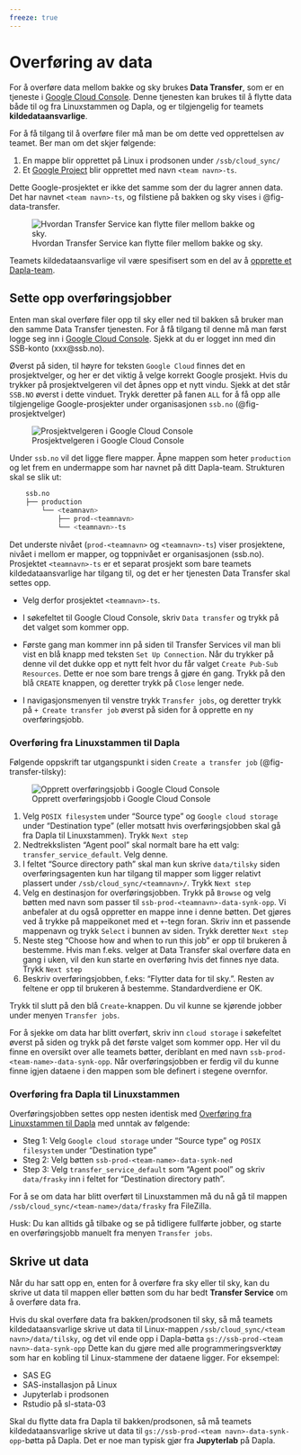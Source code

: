 ```yaml
---
freeze: true
---
```


# Overføring av data

For å overføre data mellom bakke og sky brukes **Data Transfer**, som er en tjeneste i [Google Cloud Console](gcc.qmd). Denne tjenesten kan brukes til å flytte data både til og fra Linuxstammen og Dapla, og er tilgjengelig for teamets **kildedataansvarlige**.

For å få tilgang til å overføre filer må man be om dette ved opprettelsen av teamet. Ber man om det skjer følgende: 

1. En mappe blir opprettet på Linux i prodsonen under `/ssb/cloud_sync/`
2. Et [Google Project](https://cloud.google.com/storage/docs/projects) blir opprettet med navn `<team navn>-ts`.

Dette Google-prosjektet er ikke det samme som der du lagrer annen data. Det har navnet `<team navn>-ts`, og filstiene på bakken og sky vises i @fig-data-transfer. 

![Hvordan Transfer Service kan flytte filer mellom bakke og sky.](../images/tranferservice-diagram.png){fig-alt="Bilde som viser hvilke mapper eller bøtter som Data Transfer flytter mellom." #fig-data-transfer}

Teamets kildedataansvarlige vil være spesifisert som en del av å [opprette et Dapla-team](./opprette-dapla-team.qmd).


## Sette opp overføringsjobber

Enten man skal overføre filer opp til sky eller ned til bakken så bruker man den samme Data Transfer tjenesten. For å få tilgang til denne må man først logge seg inn i [Google Cloud Console](https://console.cloud.google.com). Sjekk at du er logget inn med din SSB-konto (xxx@ssb.no).

Øverst på siden, til høyre for teksten `Google Cloud` finnes det en prosjektvelger, og her er det viktig å velge korrekt Google prosjekt. 
Hvis du trykker på prosjektvelgeren vil det åpnes opp et nytt vindu. Sjekk at det står `SSB.NO` øverst i dette vinduet. Trykk deretter på fanen `ALL` for å få opp alle tilgjengelige Google-prosjekter under organisasjonen `ssb.no` (@fig-prosjektvelger)

![Prosjektvelgeren i Google Cloud Console](../images/prosjektvelger.png){fig-alt="Bilde som viser prosjektvelgeren i Google Cloud Console" #fig-prosjektvelger}

Under `ssb.no` vil det ligge flere mapper. Åpne mappen som heter `production` og let frem en undermappe som har navnet på ditt Dapla-team. Strukturen skal se slik ut:

```bash
    ssb.no
    ├── production
        └── <teamnavn>
            ├── prod-<teamnavn>
            └── <teamnavn>-ts
```

Det underste nivået (`prod-<teamnavn>` og `<teamnavn>-ts`) viser prosjektene, nivået i mellom er mapper, og toppnivået er organisasjonen (ssb.no). Prosjektet `<teamnavn>-ts` er et separat prosjekt som bare teamets kildedataansvarlige har tilgang til, og det er her tjenesten Data Transfer skal settes opp.

* Velg derfor prosjektet `<teamnavn>-ts`.

* I søkefeltet til Google Cloud Console, skriv `Data transfer` og trykk på det valget som kommer opp. 
  
* Første gang man kommer inn på siden til Transfer Services vil man bli vist en blå knapp med teksten `Set Up Connection`. Når du trykker på denne vil det dukke opp et nytt felt hvor du får valget `Create Pub-Sub Resources`. Dette er noe som bare trengs å gjøre én gang. Trykk på den blå `CREATE` knappen, og deretter trykk på `Close` lenger nede.

* I navigasjonsmenyen til venstre trykk `Transfer jobs`, og deretter trykk på `+ Create transfer job` øverst på siden for å opprette en ny overføringsjobb.

### Overføring fra Linuxstammen til Dapla

Følgende oppskrift tar utgangspunkt i siden `Create a transfer job` (@fig-transfer-tilsky):

![Opprett overføringsjobb i Google Cloud Console](../images/data-transfer-tilsky.png){fig-alt="Bilde som viser Create a transfer job i Google Cloud Console" #fig-transfer-tilsky}


1. Velg `POSIX filesystem` under "Source type" og `Google cloud storage` under "Destination type" (eller motsatt hvis overføringsjobben skal gå fra Dapla til Linuxstammen). Trykk `Next step`
2. Nedtrekkslisten "Agent pool" skal normalt bare ha ett valg: `transfer_service_default`. Velg denne.
3. I feltet "Source directory path" skal man kun skrive `data/tilsky` siden overføringsagenten kun har tilgang til mapper som ligger relativt plassert under `/ssb/cloud_sync/<teamnavn>/`. Trykk `Next step`
4. Velg en destinasjon for overføringsjobben. Trykk på `Browse` og velg bøtten med navn som passer til `ssb-prod-<teamnavn>-data-synk-opp`. Vi anbefaler at du også oppretter en mappe inne i denne bøtten. Det gjøres ved å trykke på mappeikonet med et `+`-tegn foran. Skriv inn et passende mappenavn og trykk `Select` i bunnen av siden. Trykk deretter `Next step`
5. Neste steg "Choose how and when to run this job" er opp til brukeren å bestemme. Hvis man f.eks. velger at Data Transfer skal overføre data en gang i uken, vil den kun starte en overføring hvis det finnes nye data. Trykk `Next step`
6. Beskriv overføringsjobben, f.eks: "Flytter data for <team-name> til sky.". Resten av feltene er opp til brukeren å bestemme. Standardverdiene er OK.

Trykk til slutt på den blå `Create`-knappen. Du vil kunne se kjørende jobber under menyen `Transfer jobs`.

For å sjekke om data har blitt overført, skriv inn `cloud storage` i søkefeltet øverst på siden og trykk på det første valget som kommer opp. Her vil du finne en oversikt over alle teamets bøtter, deriblant en med navn `ssb-prod-<team-name>-data-synk-opp`. Når overføringsjobben er ferdig vil du kunne finne igjen dataene i den mappen som ble definert i stegene overnfor.

### Overføring fra Dapla til Linuxstammen

Overføringsjobben settes opp nesten identisk med [Overføring fra Linuxstammen til Dapla](#overføring-fra-linuxstammen-til-dapla) med unntak av følgende:

* Steg 1: Velg `Google cloud storage` under "Source type" og `POSIX filesystem` under "Destination type"
* Steg 2: Velg bøtten `ssb-prod-<team-name>-data-synk-ned`
* Step 3: Velg `transfer_service_default` som "Agent pool" og skriv `data/frasky` inn i feltet for "Destination directory path".

For å se om data har blitt overført til Linuxstammen må du nå gå til mappen `/ssb/cloud_sync/<team-name>/data/frasky` fra FileZilla.

Husk: Du kan alltids gå tilbake og se på tidligere fullførte jobber, og starte en overføringsjobb manuelt fra menyen `Transfer jobs`.

## Skrive ut data

Når du har satt opp en, enten for å overføre fra sky eller til sky, kan du skrive ut data til mappen eller bøtten som du har bedt **Transfer Service** om å overføre data fra. 

Hvis du skal overføre data fra bakken/prodsonen til sky, så må teamets kildedataansvarlige skrive ut data til Linux-mappen `/ssb/cloud_sync/<team navn>/data/tilsky`, og det vil ende opp i Dapla-bøtta `gs://ssb-prod-<team navn>-data-synk-opp` Dette kan du gjøre med alle programmeringsverktøy som har en kobling til Linux-stammene der dataene ligger. For eksempel:

- SAS EG
- SAS-installasjon på Linux
- Jupyterlab i prodsonen
- Rstudio på sl-stata-03

Skal du flytte data fra Dapla til bakken/prodsonen, så må teamets kildedataansvarlige skrive ut data til `gs://ssb-prod-<team navn>-data-synk-opp`-bøtta på Dapla. Det er noe man typisk gjør fra **Jupyterlab** på Dapla. 
